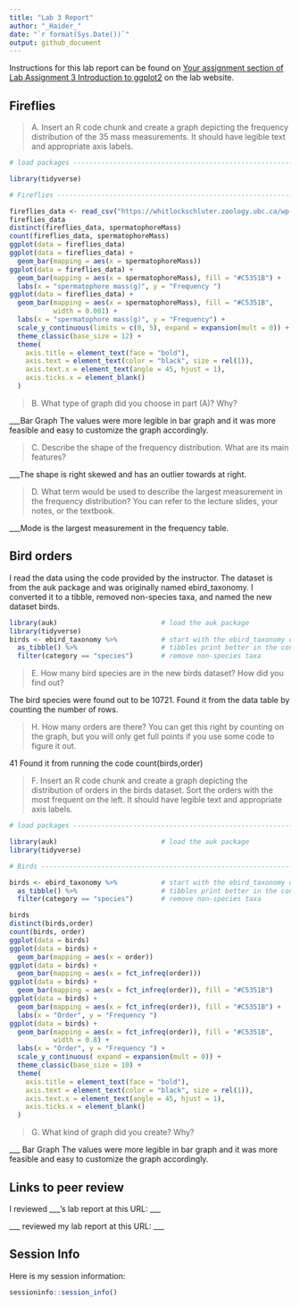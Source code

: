 ```yaml
---
title: "Lab 3 Report"
author: "_Haider_"
date: "`r format(Sys.Date())`"
output: github_document
---
```


Instructions for this lab report can be found on [Your assignment section of Lab Assignment 3 Introduction to ggplot2](https://biol275-msum.github.io/introduction-to-ggplot2.html#your-assignment) on the lab website.

## Fireflies

> A. Insert an R code chunk and create a graph depicting the frequency distribution of the 35 mass measurements. It should have legible text and appropriate axis labels.

```r
# load packages -----------------------------------------------------------

library(tidyverse)

# Fireflies ---------------------------------------------------------------

fireflies_data <- read_csv("https://whitlockschluter.zoology.ubc.ca/wp-content/data/chapter02/chap02q19FireflySpermatophoreMass.csv")
fireflies_data
distinct(fireflies_data, spermatophoreMass)
count(fireflies_data, spermatophoreMass)
ggplot(data = fireflies_data)
ggplot(data = fireflies_data) +
  geom_bar(mapping = aes(x = spermatophoreMass))
ggplot(data = fireflies_data) +
  geom_bar(mapping = aes(x = spermatophoreMass), fill = "#C5351B") +
  labs(x = "spermatophore mass(g)", y = "Frequency ")
ggplot(data = fireflies_data) +
  geom_bar(mapping = aes(x = spermatophoreMass), fill = "#C5351B", 
           width = 0.001) +
  labs(x = "spermatophore mass(g)", y = "Frequency") +
  scale_y_continuous(limits = c(0, 5), expand = expansion(mult = 0)) +
  theme_classic(base_size = 12) +
  theme(
    axis.title = element_text(face = "bold"),
    axis.text = element_text(color = "black", size = rel(1)),
    axis.text.x = element_text(angle = 45, hjust = 1),
    axis.ticks.x = element_blank()
  )
```





> B. What type of graph did you choose in part (A)? Why?

\_\_\_Bar Graph
The values were more legible in bar graph and it was more feasible and easy to customize the graph accordingly.

> C. Describe the shape of the frequency distribution. What are its main features?

\_\_\_The shape is right skewed and has an outlier towards at right.

> D. What term would be used to describe the largest measurement in the frequency distribution? You can refer to the lecture slides, your notes, or the textbook.

\_\_\_Mode is the largest measurement in the frequency table.

## Bird orders

I read the data using the code provided by the instructor. The dataset is from the auk package and was originally named ebird_taxonomy. I converted it to a tibble, removed non-species taxa, and named the new dataset birds.

```r
library(auk)                          # load the auk package
library(tidyverse)
birds <- ebird_taxonomy %>%           # start with the ebird_taxonomy data
  as_tibble() %>%                     # tibbles print better in the console
  filter(category == "species")       # remove non-species taxa
```

> E. How many bird species are in the new birds dataset? How did you find out?


The bird species were found out to be 10721. Found it from the data table by counting the number of rows.

> H. How many orders are there? You can get this right by counting on the graph, but you will only get full points if you use some code to figure it out.


41
Found it from running the code count(birds,order)

> F. Insert an R code chunk and create a graph depicting the distribution of orders in the birds dataset. Sort the orders with the most frequent on the left. It should have legible text and appropriate axis labels.

```r
# load packages -----------------------------------------------------------

library(auk)                          # load the auk package
library(tidyverse)

# Birds -------------------------------------------------------------------

birds <- ebird_taxonomy %>%           # start with the ebird_taxonomy data
  as_tibble() %>%                     # tibbles print better in the console
  filter(category == "species")       # remove non-species taxa

birds
distinct(birds,order)
count(birds, order)
ggplot(data = birds)
ggplot(data = birds) +
  geom_bar(mapping = aes(x = order))
ggplot(data = birds) +
  geom_bar(mapping = aes(x = fct_infreq(order)))
ggplot(data = birds) +
  geom_bar(mapping = aes(x = fct_infreq(order)), fill = "#C5351B")
ggplot(data = birds) +
  geom_bar(mapping = aes(x = fct_infreq(order)), fill = "#C5351B") +
  labs(x = "Order", y = "Frequency ")
ggplot(data = birds) +
  geom_bar(mapping = aes(x = fct_infreq(order)), fill = "#C5351B", 
           width = 0.8) +
  labs(x = "Order", y = "Frequency ") +
  scale_y_continuous( expand = expansion(mult = 0)) +
  theme_classic(base_size = 10) +
  theme(
    axis.title = element_text(face = "bold"),
    axis.text = element_text(color = "black", size = rel(1)),
    axis.text.x = element_text(angle = 45, hjust = 1),
    axis.ticks.x = element_blank()
  )

```





> G. What kind of graph did you create? Why?

\_\_\_
Bar Graph
The values were more legible in bar graph and it was more feasible and easy to customize the graph accordingly.

## Links to peer review

I reviewed \_\_\_'s lab report at this URL: \_\_\_

\_\_\_ reviewed my lab report at this URL: \_\_\_

## Session Info

Here is my session information:

```r
sessioninfo::session_info()
```


